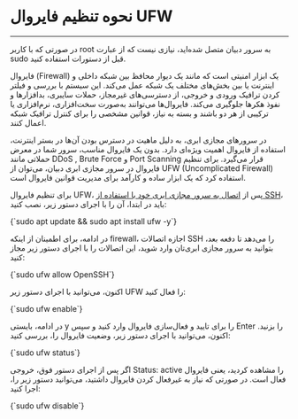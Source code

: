 

<Layout>
<Head>
<title>مستندات نحوه تنظیم فایروال UFW در سرور مجازی ابری Debian - لیارا</title>
<meta property="og:title" content="مستندات خدمات رایانش ابری لیارا" />
<meta property="og:description" content="مستندات مربوط به نحوه تنظیم فایروال UFW firewall در سرور مجازی دبیان Debian در لیارا"  />
<meta property="og:image" content="https://media.liara.ir/logos/liara-poster.jpg" />
</Head>

# نحوه تنظیم فایروال UFW
<hr className="mb-2" />

<Alert variant="error">
<p>
    در صورتی که با کاربر <Important>root</Important> به سرور دبیان متصل شده‌اید، نیازی نیست که از عبارت <Important>sudo</Important> قبل از دستورات استفاده کنید.
</p>
</Alert>
<div className="h-4" />

فایروال (Firewall) یک ابزار امنیتی است که مانند یک دیوار محافظ بین شبکه داخلی و اینترنت یا بین بخش‌های مختلف یک شبکه عمل می‌کند. این سیستم با بررسی و فیلتر کردن ترافیک ورودی و خروجی، از دسترسی‌های غیرمجاز، حملات سایبری، بدافزارها و نفوذ هکرها جلوگیری می‌کند. فایروال‌ها می‌توانند به‌صورت سخت‌افزاری، نرم‌افزاری یا ترکیبی از هر دو باشند و بسته به نیاز، قوانین مشخصی را برای کنترل ترافیک شبکه اعمال کنند.

<div className="h-4" />

در سرورهای مجازی ابری، به دلیل ماهیت در دسترس بودن آن‌ها در بستر اینترنت، استفاده از فایروال اهمیت ویژه‌ای دارد. بدون یک فایروال مناسب، سرور شما در معرض حملاتی مانند DDoS , Brute Force و Port Scanning قرار می‌گیرد. 
برای تنظیم فایروال در سرور مجازی ابری دبیان، می‌توان از UFW (Uncomplicated Firewall) استفاده کرد که یک ابزار ساده و کارآمد برای مدیریت قوانین فایروال است.
<div className="h-4" />

<p>
    برای تنظیم فایروال UFW، پس از <a href="/iaas/debian/how-tos/connect-to-server-using-ssh" className="text-[#2196f3]">اتصال به سرور مجازی ابری خود با استفاده از SSH</a>، باید در ابتدا، آن را با اجرای دستور زیر، نصب کنید:
</p>

<div className="h-2" />
<div dir='ltr'>
    <Highlight className="js">
        {`sudo apt update && sudo apt install ufw -y`}
    </Highlight>
</div>
<div className="h-2" />

در ادامه، برای اطمینان از اینکه firewall، اجازه اتصالات SSH را می‌دهد تا دفعه بعد، بتوانید به سرور مجازی ابری‌تان وارد شوید، این اتصالات را با اجرای دستور زیر مجاز کنید:


<div className="h-2" />
<div dir='ltr'>
    <Highlight className="js">
        {`sudo ufw allow OpenSSH`}
    </Highlight>
</div>
<div className="h-2" />

اکنون، می‌توانید با اجرای دستور زیر
UFW را فعال کنید: 

<div className="h-2" />
<div dir='ltr'>
    <Highlight className="js">
        {`sudo ufw enable`}
    </Highlight>
</div>
<div className="h-2" />

در ادامه، بایستی <Important>y</Important> را برای تایید و فعال‌سازی فایروال وارد کنید و سپس <Important>Enter</Important> را بزنید.
اکنون، می‌توانید با اجرای دستور زیر، وضعیت فایروال را، بررسی کنید:

<div className="h-2" />
<div dir='ltr'>
    <Highlight className="js">
        {`sudo ufw status`}
    </Highlight>
</div>
<div className="h-2" />

اگر پس از اجرای دستور فوق، خروجی <Important>Status: active</Important> را مشاهده کردید، یعنی  فایروال فعال است.
در صورتی که نیاز به غیرفعال کردن فایروال داشتید، می‌توانید دستور زیر را، اجرا کنید:

<div className="h-2" />
<div dir='ltr'>
    <Highlight className="js">
        {`sudo ufw disable`}
    </Highlight>
</div>
<div className="h-2" />

</Layout>